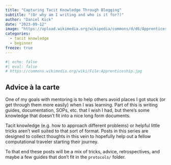 ```yaml
---
title: "Capturing Tacit Knowledge Through Blogging"
subtitle: "(Or why am I writing and who is it for?)"
author: "Daniel Kick"
date: "2023-09-12"
image: "https://upload.wikimedia.org/wikipedia/commons/d/d6/Apprenticeship.jpg"
categories: 
  - tacit knowledge
  - beginner
freeze: true
---
```


```r
#| echo: false
#| eval: false
# https://commons.wikimedia.org/wiki/File:Apprenticeship.jpg
```

## Advice à la carte

One of my goals with mentoring is to help others avoid places I got stuck (or get through them more easily) when I was learning. Part of this is writing guides, documentation, SOPs, etc. that I wish I had, but there's some knowledge that doesn't fit into a nice long form documents.

Tacit knowledge (e.g. how to approach different problems) or helpful little tricks aren't well suited to that sort of format. Posts in this series are designed to collect thoughts in this vein to hopefully help out a fellow computational traveler starting their journey.

To that end these posts will be a mix of tricks, advice, retrospectives, and maybe a few guides that don't fit in the `protocols/` folder.
